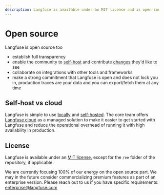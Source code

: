```yaml
---
description: Langfuse is available under an MIT license and is open source (except for some future enterprise features)
---
```


# Open source

Langfuse is open source too

- establish full transparency
- enable the community to [self-host](/docs/deployment/self-host) and contribute [changes](/issue) they'd like to see
- collaborate on integrations with other tools and frameworks
- make a strong commitment that Langfuse is open and does not lock you in, production traces are your data and you can export/fetch them at any time

## Self-host vs cloud

Langfuse is simple to use [locally](/docs/deployment/local) and [self-hosted](/docs/deployment/self-host). The core team offers [Langfuse cloud](/docs/deployment/cloud) as a managed solution to make it easier to get started with Langfuse and reduce the operational overhead of running it with high availability in production.

## License

Langfuse is available under an [MIT license](https://github.com/langfuse/langfuse/blob/main/LICENSE), except for the `/ee` folder of the repository, if applicable.

We are currently focusing 100% of our energy on the open source part. We may in the future consider commercializing premium features as part of an enterprise version. Please reach out to us if you have specific requirements: enterprise@langfuse.com
